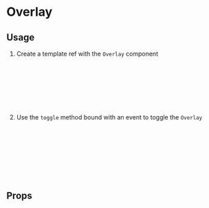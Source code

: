 
# Overlay

<Canvas of={Primary} />

## Usage

1. Create a template ref with the `Overlay` component

```html
<script>
  const overlayRef = ref();
</script>

<template>
  <Overlay ref="overlayRef" />
</template>
```

2. Use the `toggle` method bound with an event to toggle the `Overlay`

```html
<script>
  const overlayRef = ref();
</script>

<template>
  <button @click="(e) => overlayRef.toggle(e)">Toggle Overlay</button>
  <Overlay ref="overlayRef" />
</template>
```

## Props

<ArgTypes story={PRIMARY_STORY} />
